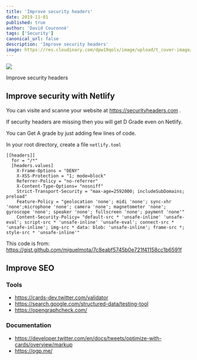 ```yaml
---
title: 'Improve security headers'
date: 2019-11-01
published: true
author: 'David Couronné'
tags: ['Security']
canonical_url: false
description: 'Improve security headers'
image: https://res.cloudinary.com/dpw19qolx/image/upload/t_cover-image/v1572590743/bernard-hermant-IhcSHrZXFs4-unsplash.jpg
---
```


![](https://res.cloudinary.com/dpw19qolx/image/upload/t_cover-image/v1572590743/bernard-hermant-IhcSHrZXFs4-unsplash.jpg)

Improve security headers

<!--truncate-->

## Improve security with Netlify

You can visite and scanne your website at https://securityheaders.com .

If security headers are missing then you will get D Grade even on Netlify.

You can Get A grade by just adding few lines of code.

In your root directory, create a file `netlify.toml`

```toml{codeTitle: "netlify.toml"}
[[headers]]
  for = "/*"
  [headers.values]
    X-Frame-Options = "DENY"
    X-XSS-Protection = "1; mode=block"
    Referrer-Policy = "no-referrer"
    X-Content-Type-Options= "nosniff"
    Strict-Transport-Security = "max-age=2592000; includeSubDomains; preload"
    Feature-Policy = "geolocation 'none'; midi 'none'; sync-xhr 'none';microphone 'none'; camera 'none'; magnetometer 'none'; gyroscope 'none'; speaker 'none'; fullscreen 'none'; payment 'none'"
    Content-Security-Policy= "default-src * 'unsafe-inline' 'unsafe-eval'; script-src * 'unsafe-inline' 'unsafe-eval'; connect-src * 'unsafe-inline'; img-src * data: blob: 'unsafe-inline'; frame-src *; style-src * 'unsafe-inline'"
```

This code is from: https://gist.github.com/miguelmota/7c8eabf5745b0e721f41158cc1b6591f

## Improve SEO

### Tools

- https://cards-dev.twitter.com/validator
- https://search.google.com/structured-data/testing-tool
- https://opengraphcheck.com/

### Documentation

- https://developer.twitter.com/en/docs/tweets/optimize-with-cards/overview/markup
- https://ogp.me/
